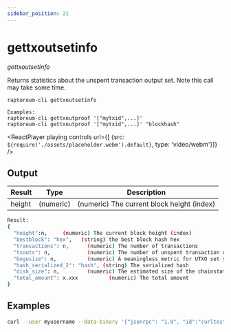 ```yaml
---
sidebar_position: 21
---
```


# gettxoutsetinfo

*gettxoutsetinfo*

Returns statistics about the unspent transaction output set.
Note this call may take some time.

`raptoreum-cli gettxoutsetinfo `

```
Examples:
raptoreum-cli gettxoutproof '["mytxid",...]'
raptoreum-cli gettxoutproof '["mytxid",...]' "blockhash"
```

<ReactPlayer playing controls url={[
    {src: `${require('./assets/placeholder.webm').default}`, type: 'video/webm'}]} />

## Output

| Result | Type | Description |
|--|--|--|
| height | (numeric) | (numeric) The current block height (index) |

```bash
Result:
{
  "height":n,     (numeric) The current block height (index)
  "bestblock": "hex",   (string) the best block hash hex
  "transactions": n,      (numeric) The number of transactions
  "txouts": n,            (numeric) The number of unspent transaction outputs
  "bogosize": n,          (numeric) A meaningless metric for UTXO set size
  "hash_serialized_2": "hash", (string) The serialized hash
  "disk_size": n,         (numeric) The estimated size of the chainstate on disk
  "total_amount": x.xxx          (numeric) The total amount
}
```


## Examples

```bash
curl --user myusername --data-binary '{"jsonrpc": "1.0", "id":"curltest", "method": "gettxoutsetinfo", "params": [] }' -H 'content-type: text/plain;' http://127.0.0.1:9998/
```

